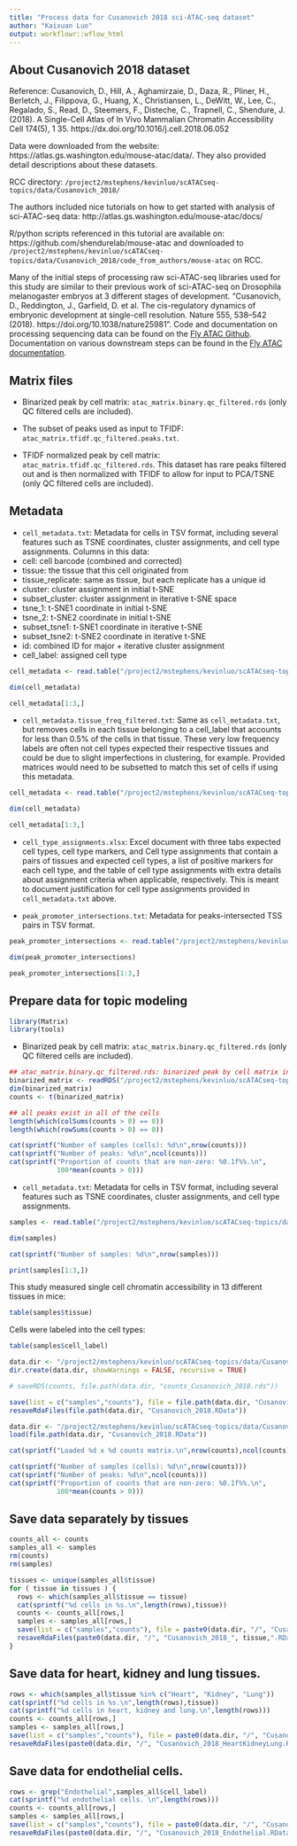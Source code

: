 ```yaml
---
title: "Process data for Cusanovich 2018 sci-ATAC-seq dataset"
author: "Kaixuan Luo"
output: workflowr::wflow_html
---
```


## About Cusanovich 2018 dataset

Reference: Cusanovich, D., Hill, A., Aghamirzaie, D., Daza, R., Pliner, H., Berletch, J., Filippova, G., Huang, X., Christiansen, L., DeWitt, W., Lee, C., Regalado, S., Read, D., Steemers, F., Disteche, C., Trapnell, C., Shendure, J. (2018). A Single-Cell Atlas of In Vivo Mammalian Chromatin Accessibility Cell 174(5), 1 35. https://dx.doi.org/10.1016/j.cell.2018.06.052

Data were downloaded from the website: https://atlas.gs.washington.edu/mouse-atac/data/. They also provided detail descriptions about these datasets.

RCC directory: `/project2/mstephens/kevinluo/scATACseq-topics/data/Cusanovich_2018/`

The authors included nice tutorials on how to get started with analysis of sci-ATAC-seq data: http://atlas.gs.washington.edu/mouse-atac/docs/

R/python scripts referenced in this tutorial are available on: https://github.com/shendurelab/mouse-atac and downloaded to `/project2/mstephens/kevinluo/scATACseq-topics/data/Cusanovich_2018/code_from_authors/mouse-atac` on RCC. 

Many of the initial steps of processing raw sci-ATAC-seq libraries used for this study are similar to their previous work of sci-ATAC-seq on Drosophila melanogaster embryos at 3 different stages of development. "Cusanovich, D., Reddington, J., Garfield, D. et al. The cis-regulatory dynamics of embryonic development at single-cell resolution. Nature 555, 538–542 (2018). https://doi.org/10.1038/nature25981". Code and documentation on processing sequencing data can be found on the [Fly ATAC Github](https://github.com/shendurelab/fly-atac). Documentation on various downstream steps can be found in the [Fly ATAC documentation](http://atlas.gs.washington.edu/fly-atac/).

## Matrix files

* Binarized peak by cell matrix: `atac_matrix.binary.qc_filtered.rds` (only QC filtered cells are included).

* The subset of peaks used as input to TFIDF: `atac_matrix.tfidf.qc_filtered.peaks.txt`.

* TFIDF normalized peak by cell matrix: `atac_matrix.tfidf.qc_filtered.rds`. This dataset has rare peaks filtered out and is then normalized with TFIDF to allow for input to PCA/TSNE (only QC filtered cells are included).

## Metadata
+ `cell_metadata.txt`: Metadata for cells in TSV format, including several features such as TSNE coordinates, cluster assignments, and cell type assignments. Columns in this data: 
- cell: cell barcode (combined and corrected)
- tissue: the tissue that this cell originated from
- tissue_replicate: same as tissue, but each replicate has a unique id
- cluster: cluster assignment in initial t-SNE
- subset_cluster: cluster assignment in iterative t-SNE space
- tsne_1: t-SNE1 coordinate in initial t-SNE
- tsne_2: t-SNE2 coordinate in initial t-SNE
- subset_tsne1: t-SNE1 coordinate in iterative t-SNE
- subset_tsne2: t-SNE2 coordinate in iterative t-SNE
- id: combined ID for major + iterative cluster assignment
- cell_label: assigned cell type

```r
cell_metadata <- read.table("/project2/mstephens/kevinluo/scATACseq-topics/data/Cusanovich_2018/metadata/cell_metadata.txt", header = TRUE, stringsAsFactors = TRUE, sep = "\t")

dim(cell_metadata)

cell_metadata[1:3,]
```

+ `cell_metadata.tissue_freq_filtered.txt`: Same as `cell_metadata.txt`, but removes cells in each tissue belonging to a cell_label that accounts for less than 0.5% of the cells in that tissue. These very low frequency labels are often not cell types expected their respective tissues and could be due to slight imperfections in clustering, for example. Provided matrices would need to be subsetted to match this set of cells if using this metadata.

```r
cell_metadata <- read.table("/project2/mstephens/kevinluo/scATACseq-topics/data/Cusanovich_2018/metadata/cell_metadata.tissue_freq_filtered.txt", header = TRUE, stringsAsFactors = TRUE, sep = "\t")

dim(cell_metadata)

cell_metadata[1:3,]
```

+ `cell_type_assignments.xlsx`: Excel document with three tabs expected cell types, cell type markers, and Cell type assignments that contain a pairs of tissues and expected cell types, a list of positive markers for each cell type, and the table of cell type assignments with extra details about assignment criteria when applicable, respectively. This is meant to document justification for cell type assignments provided in `cell_metadata.txt` above.

+ `peak_promoter_intersections.txt`: Metadata for peaks-intersected TSS pairs in TSV format.

```r
peak_promoter_intersections <- read.table("/project2/mstephens/kevinluo/scATACseq-topics/data/Cusanovich_2018/metadata/peak_promoter_intersections.txt", header = TRUE, stringsAsFactors = TRUE, sep = "\t")

dim(peak_promoter_intersections)

peak_promoter_intersections[1:3,]
```


## Prepare data for topic modeling
```r
library(Matrix)
library(tools)
```

* Binarized peak by cell matrix: `atac_matrix.binary.qc_filtered.rds` (only QC filtered cells are included).
```r

## atac_matrix.binary.qc_filtered.rds: binarized peak by cell matrix in RDS format.
binarized_matrix <- readRDS("/project2/mstephens/kevinluo/scATACseq-topics/data/Cusanovich_2018/ATAC_matrices/atac_matrix.binary.qc_filtered.rds")
dim(binarized_matrix)
counts <- t(binarized_matrix)

## all peaks exist in all of the cells
length(which(colSums(counts > 0) == 0))
length(which(rowSums(counts > 0) == 0))

cat(sprintf("Number of samples (cells): %d\n",nrow(counts)))
cat(sprintf("Number of peaks: %d\n",ncol(counts)))
cat(sprintf("Proportion of counts that are non-zero: %0.1f%%.\n",
            100*mean(counts > 0)))

```

* `cell_metadata.txt`: Metadata for cells in TSV format, including several features such as TSNE coordinates, cluster assignments, and cell type assignments. 
```r
samples <- read.table("/project2/mstephens/kevinluo/scATACseq-topics/data/Cusanovich_2018/metadata/cell_metadata.txt", header = TRUE, stringsAsFactors = FALSE, sep = "\t")

dim(samples)

cat(sprintf("Number of samples: %d\n",nrow(samples)))

print(samples[1:3,])

```

This study measured single cell chromatin accessibility in 13 different tissues in mice:
```r
table(samples$tissue)
```

Cells were labeled into the cell types:
```r
table(samples$cell_label)
```

```r
data.dir <- "/project2/mstephens/kevinluo/scATACseq-topics/data/Cusanovich_2018/processed_data/"
dir.create(data.dir, showWarnings = FALSE, recursive = TRUE)

# saveRDS(counts, file.path(data.dir, "counts_Cusanovich_2018.rds"))

save(list = c("samples","counts"), file = file.path(data.dir, "Cusanovich_2018.RData"))
resaveRdaFiles(file.path(data.dir, "Cusanovich_2018.RData"))
```


```r
data.dir <- "/project2/mstephens/kevinluo/scATACseq-topics/data/Cusanovich_2018/processed_data/"
load(file.path(data.dir, "Cusanovich_2018.RData"))

cat(sprintf("Loaded %d x %d counts matrix.\n",nrow(counts),ncol(counts)))

cat(sprintf("Number of samples (cells): %d\n",nrow(counts)))
cat(sprintf("Number of peaks: %d\n",ncol(counts)))
cat(sprintf("Proportion of counts that are non-zero: %0.1f%%.\n",
            100*mean(counts > 0)))

```

## Save data separately by tissues

```r
counts_all <- counts
samples_all <- samples
rm(counts)
rm(samples)

tissues <- unique(samples_all$tissue)
for ( tissue in tissues ) {
  rows <- which(samples_all$tissue == tissue)
  cat(sprintf("%d cells in %s.\n",length(rows),tissue))
  counts <- counts_all[rows,]
  samples <- samples_all[rows,]
  save(list = c("samples","counts"), file = paste0(data.dir, "/", "Cusanovich_2018_", tissue,".RData"))
  resaveRdaFiles(paste0(data.dir, "/", "Cusanovich_2018_", tissue,".RData"))
}

```

## Save data for heart, kidney and lung tissues.
```r
rows <- which(samples_all$tissue %in% c("Heart", "Kidney", "Lung"))
cat(sprintf("%d cells in %s.\n",length(rows),tissue))
cat(sprintf("%d cells in heart, kidney and lung.\n",length(rows)))
counts <- counts_all[rows,]
samples <- samples_all[rows,]
save(list = c("samples","counts"), file = paste0(data.dir, "/", "Cusanovich_2018_HeartKidneyLung.RData"))
resaveRdaFiles(paste0(data.dir, "/", "Cusanovich_2018_HeartKidneyLung.RData")))

```

## Save data for endothelial cells.
```r
rows <- grep("Endothelial",samples_all$cell_label)
cat(sprintf("%d endothelial cells. \n",length(rows)))
counts <- counts_all[rows,]
samples <- samples_all[rows,]
save(list = c("samples","counts"), file = paste0(data.dir, "/", "Cusanovich_2018_Endothelial.RData"))
resaveRdaFiles(paste0(data.dir, "/", "Cusanovich_2018_Endothelial.RData"))

```

